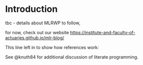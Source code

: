 # Introduction

tbc - details about MLRWP to follow,

for now, check out our website <https://institute-and-faculty-of-actuaries.github.io/mlr-blog/>


This line left in to show how references work:

See @knuth84 for additional discussion of literate programming.
